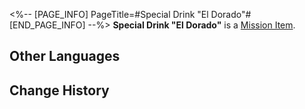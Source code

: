 <%-- [PAGE_INFO]
PageTitle=#Special Drink "El Dorado"#
[END_PAGE_INFO] --%>
{{Item Infobox
|id          = 140451
|image       = Item Special Drink El Dorado.png{{subst:void|<!--$UPLOAD:<<SpriteOutput/ItemFigures/140451.png>-<Item Special Drink El Dorado.png>-<Item Icons>>-->}}
|type        = Mission Item
|invCategory = Missions
|rarity      = 3
|effect      = 
|description = A special concoction tailored exclusively for you by the drinksmith Gallagher.
}}
{{Description|''"Raise this glass of 'El Dorado' in your honor, Dreamchaser &mdash;"<br />"To golden dreams."''}}
'''Special Drink "El Dorado"''' is a [[Mission Item]].

==Other Languages==
{{Other Languages
|en   = Special Drink "El Dorado"
|zhs  = 特调「黄金国」
|zht  = 特調「黃金國」
|ja   = 特製モクテル「エルドラド」
|ko   = 스페셜 블렌드 「엘도라도」
|es   = Bebida especial "El dorado"
|fr   = Boisson spéciale «&nbsp;Eldorado&nbsp;»
|ru   = Особый напиток «Эльдорадо»
|th   = เครื่องดื่มสูตรพิเศษ "อาณาจักรทองคำ"
|vi   = Thức Uống Đặc Sắc "El Dorado"
|de   = Spezialgetränk „Eldorado“
|id   = Racikan Khusus "Negara Emas"
|pt   = Drinque Especial "El Dorado"
}}

==Change History==
{{Change History|2.1}}
